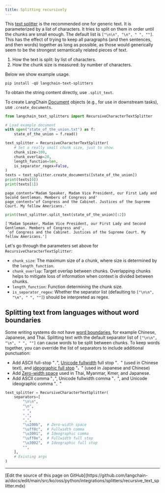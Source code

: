 ```yaml
---
title: Splitting recursively
---
```


This [text splitter](/oss/python/integrations/splitters/) is the recommended one for generic text. It is parameterized by a list of characters. It tries to split on them in order until the chunks are small enough. The default list is `["\n\n", "\n", " ", ""]`. This has the effect of trying to keep all paragraphs (and then sentences, and then words) together as long as possible, as those would generically seem to be the strongest semantically related pieces of text.

1. How the text is split: by list of characters.
2. How the chunk size is measured: by number of characters.

Below we show example usage.

```shell
pip install -qU langchain-text-splitters
```



To obtain the string content directly, use `.split_text`.

To create LangChain [Document](https://python.langchain.com/api_reference/core/documents/langchain_core.documents.base.Document.html) objects (e.g., for use in downstream tasks), use `.create_documents`.

```python
from langchain_text_splitters import RecursiveCharacterTextSplitter

# Load example document
with open("state_of_the_union.txt") as f:
    state_of_the_union = f.read()

text_splitter = RecursiveCharacterTextSplitter(
    # Set a really small chunk size, just to show.
    chunk_size=100,
    chunk_overlap=20,
    length_function=len,
    is_separator_regex=False,
)
texts = text_splitter.create_documents([state_of_the_union])
print(texts[0])
print(texts[1])
```
```output
page_content='Madam Speaker, Madam Vice President, our First Lady and Second Gentleman. Members of Congress and'
page_content='of Congress and the Cabinet. Justices of the Supreme Court. My fellow Americans.'
```

```python
print(text_splitter.split_text(state_of_the_union)[:2])
```

```output
['Madam Speaker, Madam Vice President, our First Lady and Second Gentleman. Members of Congress and',
 'of Congress and the Cabinet. Justices of the Supreme Court. My fellow Americans.']
```




Let's go through the parameters set above for `RecursiveCharacterTextSplitter`:

- `chunk_size`: The maximum size of a chunk, where size is determined by the `length_function`.
- `chunk_overlap`: Target overlap between chunks. Overlapping chunks helps to mitigate loss of information when context is divided between chunks.
- `length_function`: Function determining the chunk size.
- `is_separator_regex`: Whether the separator list (defaulting to `["\n\n", "\n", " ", ""]`) should be interpreted as regex.




## Splitting text from languages without word boundaries

Some writing systems do not have [word boundaries](https://en.wikipedia.org/wiki/Category:Writing_systems_without_word_boundaries), for example Chinese, Japanese, and Thai. Splitting text with the default separator list of `["\n\n", "\n", " ", ""]` can cause words to be split between chunks. To keep words together, you can override the list of separators to include additional punctuation:

* Add ASCII full-stop "`.`", [Unicode fullwidth](https://en.wikipedia.org/wiki/Halfwidth_and_Fullwidth_Forms_(Unicode_block)) full stop "`．`" (used in Chinese text), and [ideographic full stop](https://en.wikipedia.org/wiki/CJK_Symbols_and_Punctuation) "`。`" (used in Japanese and Chinese)
* Add [Zero-width space](https://en.wikipedia.org/wiki/Zero-width_space) used in Thai, Myanmar, Kmer, and Japanese.
* Add ASCII comma "`,`", Unicode fullwidth comma "`，`", and Unicode ideographic comma "`、`"

```python
text_splitter = RecursiveCharacterTextSplitter(
    separators=[
        "\n\n",
        "\n",
        " ",
        ".",
        ",",
        "\u200b",  # Zero-width space
        "\uff0c",  # Fullwidth comma
        "\u3001",  # Ideographic comma
        "\uff0e",  # Fullwidth full stop
        "\u3002",  # Ideographic full stop
        "",
    ],
    # Existing args
)
```

---

<Callout icon="pen-to-square" iconType="regular">
  [Edit the source of this page on GitHub](https://github.com/langchain-ai/docs/edit/main/src/ko/oss/python/integrations/splitters/recursive_text_splitter.mdx)
</Callout>
